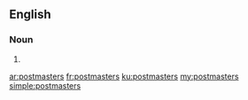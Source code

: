 ==English==

===Noun===
{{head|en}}

# {{plural of|postmaster}}

[[ar:postmasters]]
[[fr:postmasters]]
[[ku:postmasters]]
[[my:postmasters]]
[[simple:postmasters]]
